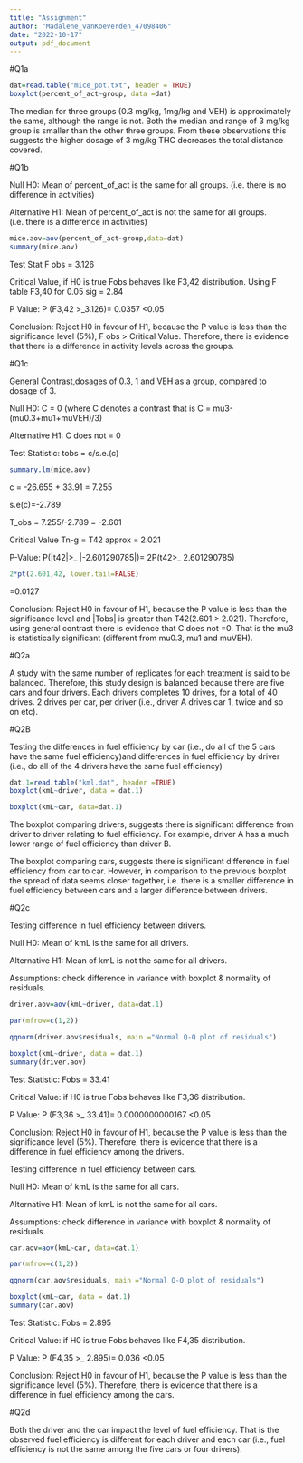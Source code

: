 ---
title: "Assignment"
author: "Madalene_vanKoeverden_47098406"
date: "2022-10-17"
output: pdf_document
---
#Q1a
```{r echo=TRUE}
dat=read.table("mice_pot.txt", header = TRUE)
boxplot(percent_of_act~group, data =dat)
```

The median for three groups (0.3 mg/kg, 1mg/kg and VEH) is approximately the same, although the range is not. Both the median and range of 3 mg/kg group is smaller than the other three groups. From these observations this suggests the higher dosage of 3 mg/kg THC decreases the total distance covered. 

  

#Q1b 

Null H0: Mean of percent_of_act is the same for all groups. (i.e. there is no difference in activities) 

Alternative H1: Mean of percent_of_act is not the same for all groups. (i.e. there is a difference in activities)  

```{r echo=TRUE}
mice.aov=aov(percent_of_act~group,data=dat) 
summary(mice.aov) 
```
  
Test Stat F obs = 3.126  

Critical Value, if H0 is true Fobs behaves like F3,42 distribution. Using F table F3,40 for 0.05 sig = 2.84 

P Value: P (F3,42 >_3.126)= 0.0357 <0.05 

Conclusion: Reject H0 in favour of H1, because the P value is less than the significance level (5%), F obs > Critical Value. Therefore, there is evidence that there is a difference in activity levels across the groups.  

  

#Q1c 

General Contrast,dosages of 0.3, 1 and VEH as a group, compared to dosage of 3.  

Null H0: C = 0 (where C denotes a contrast that is C = mu3- (mu0.3+mu1+muVEH)/3) 

Alternative H1: C does not = 0 

Test Statistic: tobs = c/s.e.(c) 
```{r echo=TRUE}
summary.lm(mice.aov) 
```

c = -26.655 + 33.91 = 7.255 

s.e(c)=-2.789 

T_obs = 7.255/-2.789 = -2.601 

Critical Value Tn-g = T42 approx = 2.021 

P-Value: P(|t42|>_ |-2.601290785|)= 2P(t42>_ 2.601290785) 

```{r echo=TRUE}
2*pt(2.601,42, lower.tail=FALSE) 
```

=0.0127 

Conclusion: Reject H0 in favour of H1, because the P value is less than the significance level and |Tobs| is greater than T42(2.601 > 2.021). Therefore, using general contrast there is evidence that C does not =0. That is the mu3 is statistically significant (different from mu0.3, mu1 and muVEH). 


#Q2a 

A study with the same number of replicates for each treatment is said to be balanced. Therefore, this study design is balanced because there are five cars and four drivers. Each drivers completes 10 drives, for a total of 40 drives. 2 drives per car, per driver (i.e., driver A drives car 1, twice and so on etc). 

#Q2B 

Testing the differences in fuel efficiency by car (i.e., do all of the 5 cars have the same fuel efficiency)and differences in fuel efficiency by driver (i.e., do all of the 4 drivers have the same fuel efficiency) 

```{r echo=TRUE}
dat.1=read.table("kml.dat", header =TRUE)
boxplot(kmL~driver, data = dat.1) 

boxplot(kmL~car, data=dat.1) 
```
  

The boxplot comparing drivers, suggests there is significant difference from driver to driver relating to fuel efficiency. For example, driver A has a much lower range of fuel efficiency than driver B.  

The boxplot comparing cars, suggests there is significant difference in fuel efficiency from car to car. However, in comparison to the previous boxplot the spread of data seems closer together, i.e. there is a smaller difference in fuel efficiency between cars and a larger difference between drivers.  


#Q2c 

Testing difference in fuel efficiency between drivers.  

Null H0: Mean of kmL is the same for all drivers. 

Alternative H1: Mean of kmL is not the same for all drivers. 

Assumptions: check difference in variance with boxplot & normality of residuals.  

```{r echo=TRUE}
driver.aov=aov(kmL~driver, data=dat.1) 

par(mfrow=c(1,2)) 

qqnorm(driver.aov$residuals, main ="Normal Q-Q plot of residuals") 

boxplot(kmL~driver, data = dat.1) 
summary(driver.aov)
```
Test Statistic: Fobs = 33.41 

Critical Value: if H0 is true Fobs behaves like F3,36 distribution. 

P Value: P (F3,36 >_ 33.41)= 0.0000000000167 <0.05 

Conclusion: Reject H0 in favour of H1, because the P value is less than the significance level (5%). Therefore, there is evidence that there is a difference in fuel efficiency among the drivers. 

  
Testing difference in fuel efficiency between cars. 

Null H0: Mean of kmL is the same for all cars. 

Alternative H1: Mean of kmL is not the same for all cars. 

Assumptions: check difference in variance with boxplot & normality of residuals.  

```{r echo=TRUE}
car.aov=aov(kmL~car, data=dat.1) 

par(mfrow=c(1,2)) 

qqnorm(car.aov$residuals, main ="Normal Q-Q plot of residuals") 

boxplot(kmL~car, data = dat.1) 
summary(car.aov)
```

Test Statistic: Fobs = 2.895 

Critical Value: if H0 is true Fobs behaves like F4,35 distribution. 

P Value: P (F4,35 >_ 2.895)= 0.036 <0.05 

Conclusion: Reject H0 in favour of H1, because the P value is less than the significance level (5%). Therefore, there is evidence that there is a difference in fuel efficiency among the cars. 

#Q2d 

Both the driver and the car impact the level of fuel efficiency. That is the observed fuel efficiency is different for each driver and each car (i.e., fuel efficiency is not the same among the five cars or four drivers). 